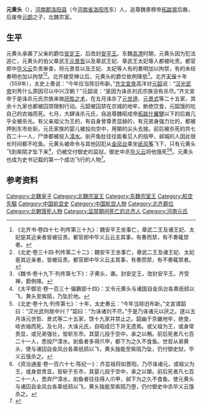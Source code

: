 '''元黄头'''（{{bd||？|559年||catIdx=y}}），[[河南郡|河南郡]][[洛阳县|洛阳县]]（今[[河南省|河南省]][[洛阳市|洛阳市]]东）人，追尊魏景穆帝[[拓跋晃|拓跋晃]]后裔，后废帝[[元朗_(安定王)|元朗]]之子，北魏宗室。

==生平==
元黄头承袭了父亲的爵位[[安定王|安定王]]，后改封[[安平王|安平王]]。东魏[[高澄|高澄]]时期，元黄头因为犯法逃亡，元黄头的伯父章武王[[元景哲|元景哲]]以及章武王妃、章武王太妃等人都被叱责。都官郎中[[毕义云|毕义云]]负责审查，将元景哲以及王妃、太妃等人有的奏明加以拘禁，有的未经奏明也加以拘禁<ref>《北齐书·卷四十七·列传第三十九》：魏安平王坐事亡，章武二王及诸王妃、太妃是其近亲者皆被征责。都官郎中毕义云云主其事，有奏而禁，有不奏辄禁者。</ref><ref>《北史·卷三十四·列传第二十二》：魏安平王坐事亡，章武二王及诸王妃、太妃是其近亲者，皆被征责。都官郎中毕义云主其事，有奏而禁，有不奏辄禁者。</ref>。北齐接受禅让后，元黄头的爵位依例降低<ref>《魏书·卷十九下·列传第七下》：子黄头，袭。封安定王，改封安平王。齐受禅，爵例降。</ref>。北齐[[天保_(北齐)|天保]]十年（559年），太史上奏说：“今年应当除旧布新。”[[齐文宣帝|齐文宣帝]]高洋对[[元韶|元韶]]说：“[[汉光武帝|汉光武帝]]刘秀什么原因可以中兴汉朝？”元韶说：“是因为诛杀刘氏宗族没有杀尽。”齐文宣帝于是诛杀元氏宗族来做[[厌胜之术|厌胜之术]]，在五月诛杀了[[元世道|元世道]]、[[元景式|元景式]]等二十五家，其余十九家也都被囚禁限制行动。元韶被囚禁在京城的地牢，断绝饮食，元韶饿的吃自己的衣袖而死。七月，大肆诛杀元氏，自追尊魏昭成帝[[拓跋什翼犍|拓跋什翼犍]]以下的后裔几乎全被杀光。有父亲祖父为王的，有自身曾尊贵显赫的，有兄弟身强力壮的，都被押到东市处斩。元氏家族的婴儿被投向空中，用槊的尖头去接。前后被杀死的共七百二十一人，尸体都被投入[[漳水|漳水]]。剖开鱼肚往往能看见人的指甲，邺城的人因此很长时间都不吃鱼。元黄头被命令与其他囚犯从[[金凤台|金凤台]]乘坐[[纸风筝|纸风筝]]飞下，只有元黄头飞到紫陌才坠下来<ref>《太平御览·卷一百三十·偏霸部十四》：又令元黄头与诸国自金凤台各乘纸鸱以飞，黄头至紫陌，乃坠於地。</ref>，仍被交付御史的监狱，御史中丞[[毕义云|毕义云]]将他饿死<ref>《北史·卷十九·列传第七》：十年，太史奏云：“今年当除旧布新。”文宣谓韶曰：“汉光武何故中兴？”韶曰：“为诛诸刘不尽。”于是乃诛诸元以厌之。遂以五月诛元世哲、景式等二十五家，馀十九家并禁止之。韶幽于京畿地牢，绝食，啖衣袖而死。及七月，大诛元氏，自昭成已下并无遗焉。或父祖为王，或身常贵显，或兄弟强壮，皆斩东市。其婴儿投于空中，承之以矟。前后死者凡七百二十一人，悉投尸漳水。剖鱼者多得爪甲，都下为之久不食鱼。世哲从弟黄头，使与诸囚自金凤台各乘纸鸱以飞，黄头独能至紫陌乃坠，仍付御史狱，毕义云饿杀之。</ref><ref>《资治通鉴·卷一百六十七·陈纪一》：齐显祖将如晋阳，乃尽诛诸元，或祖父为王，或身尝贵显，皆斩于东市，其婴儿投于空中，承之以槊。前后死者凡七百二十一人，悉弃尸漳水，剖鱼者往往得人爪甲，邺下为之久不食鱼。使元黄头与诸囚自金凤台各乘纸鸱以飞，黄头独能至紫陌乃堕，仍付御史中丞毕义云饿杀之。</ref>。元黄头也成为史书记载的第一个成功飞行的人物<ref>{{Cite web |url=http://tech.sina.com.cn/d/2009-05-04/14383060043.shtml |title=生命世界：飞天梦(组图) |accessdate=2009-10-29 |archive-date=2014-02-02 |archive-url=https://web.archive.org/web/20140202145838/http://tech.sina.com.cn/d/2009-05-04/14383060043.shtml |dead-url=no }}</ref>{{dubious|reason=科普文章不是特别断言的可靠来源|date=2019-04-19}}。

==参考资料 ==

{{Reflist|25em}}

[[Category:北魏皇子|Category:北魏皇子]]
[[Category:北魏宗室王|Category:北魏宗室王]]
[[Category:东魏宗室王|Category:东魏宗室王]]
[[Category:航空先驅|Category:航空先驅]]
[[Category:中国航空史|Category:中国航空史]]
[[Category:中国航空人物|Category:中国航空人物]]
[[Category:北齐爵位|Category:北齐爵位]]
[[Category:北朝饿死人物|Category:北朝饿死人物]]
[[Category:监禁期间死亡的北齐人|Category:监禁期间死亡的北齐人]]
[[Category:河南元氏|Category:河南元氏]]